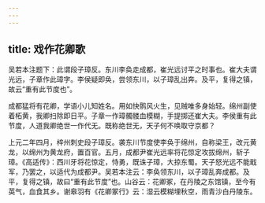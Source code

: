 ```yaml
---
---
---
```

title: 戏作花卿歌
---



吴若本注题下：此谓段子璋反。东川李奂走成都，崔光远讨平之时事也。崔大夫谓光远，子章作此璋字。李侯疑即奂，尝领东川，以子璋乱出奔。及平，复得之镇，故云“重有此节度也”。


成都猛将有花卿，学语小儿知姓名。用如快鹘风火生，见贼唯多身始轻。绵州副使着柘黄，我卿扫除即日平。子章一作璋髑髅血模糊，手提掷还崔大夫。李侯重有此节度，人道我卿绝世一作代无。既称绝世无，天子何不唤取守京都？

上元二年四月，梓州刺史段子璋反。袭东川节度使李奂于绵州，自称梁王，改元黄龙，以绵州为黄龙府，置百官。五月，成都尹崔光远率将花惊定攻拔绵州，斩子璋。《高适传》：西川牙将花惊定，恃勇，既诛子璋，大掠东蜀。天子怒光远不能戢军，乃罢之，以适代为成都尹。吴若本注云：李奂领东川，以子璋乱奔成都。及平，复得之镇，故曰“重有此节度”也。山谷云：花卿冢，在丹陵之东馆镇，至今有英气，血食其乡。谢皋羽有《花卿冢行》云：湿云模糊埋秋空，雨青沙白丹陵东。